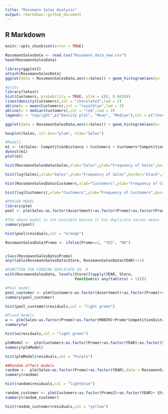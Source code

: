 ```yaml
---
title: "Rossmann Sales Analysis"
output: rmarkdown::github_document
---
```


## R Markdown
```r
knitr::opts_chunk$set(error = TRUE)
```



```r
RossmannSalesData <- read.csv("Rossmann_data_new.csv")
head(RossmannSalesData)
```

```r
library(ggplot2)
attach(RossmannSalesData)
ggplot(data = RossmannSalesData,aes(x=Sales)) + geom_histogram(aes(y= ..density..),binwidth = 10,colour="Red",fill="white") + geom_density(alpha="0.6",fill="white")
```

```r
#plots
library(lmtest)
hist(Customers, probability = TRUE, ylim = c(0, 0.0020))
lines(density(Customers),col = "chocolate3",lwd = 2)
abline(v = mean(Customers),col = "royalblue",lwd = 2)
abline(v = median(Customers),col = "red",lwd = 2)
legend(x = "topright",c("Density plot", "Mean", "Median"),col = c("chocolate3", "royalblue", "red"),lwd = c(2, 2, 2))
```

```r
ggplot(data = RossmannSalesData,aes(x=Sales)) + geom_histogram(aes(y= ..density..),binwidth = 10,colour="blue",fill="red") + geom_density(alpha="0.6",fill="white")
```

```r
boxplot(Sales, col.box="plum", xlab="Sales")
```

```r
#Model1
m1 <- lm(Sales~ CompetitionDistance + Customers + Customers*CompetitionDistance)
dwtest(m1)
plot(m1)
```

```r
hist(RossmannSalesData$Sales,xlab="Sales",ylab="Frequency of Sales",border="black",col = "lightblue")
```

```r
hist(log(Sales),xlab="Sales",ylab="Frequency of Sales",border="black",col = "lightblue")
```

```r
hist(RossmannSalesData$Customers,xlab="Customers",ylab="Frequency of Customers",border="black",col = "Green")
```

```r
hist(log(Customers),xlab="Customers",ylab="Frequency of Customers",border="black",col = "Green")
```

```r
#POOLED MODEL
library(plm)
pool <- plm(Sales~as.factor(Assortment)+as.factor(Promo)+as.factor(Promo2)+as.factor(MONTH)+as.factor(YEAR)+Promo*CompetitionDistance,index = c("Store"),data = RossmannSalesData,model = "pooling")
```

```r
#The above model is not possible becuse it has duplicate values means for this model to work plm require id and year to be unique
summary(pool)
```

```r
hist(pool$residuals,col = "orange")
```

```r
RossmannSalesData$Promo <- ifelse(Promo==1, "YES", "NO")


class(RossmannSalesData$Promo)
any(table(RossmannSalesData$Store, RossmannSalesData$YEAR)!=1)
```

```r
#FUNCTION FOR FINDING DUPLICATE IN  R
with(RossmannSalesData, levels(Store)[tapply(YEAR, Store,
                               function(x) any(table(x) > 1))])
```

```r
#Pool model
pool_customer <- plm(Customers~as.factor(Assortment)+as.factor(Promo)+as.factor(Promo2)+as.factor(MONTH)+as.factor(YEAR)+Promo*CompetitionDistance,index = "Store",data = RossmannSalesData,model = "pooling")
summary(pool_customer)
```

```r
hist(pool_customer$residuals,col = "light green")
```

```r
#Fixed models
w <- plm(Sales~as.factor(Promo)+as.factor(MONTH)+Promo*CompetitionDistance,index = "Store",data = RossmannSalesData,model = "within")
summary(w)
```

```r
hist(w$residuals,col = "light green")
```

```r
plmModel <-  plm(Customers~as.factor(Promo)+as.factor(YEAR)+as.factor(SchoolHoliday),index = "Store",data = RossmannSalesData,model = "within")
summary(plmModel)
```

```r
hist(plmModel$residuals,col = "Purple")
```

```r
##Random effect models
random <-  plm(Sales~as.factor(Promo)+as.factor(YEAR),data = RossmannSalesData,index = c("Store"),model = "random")
summary(random)
```

```r
hist(random$residuals,col = "lightblue")
```

```r
random_customer <- plm(Customers~as.factor(Promo2)+as.factor(YEAR)+ StateHoliday,data = RossmannSalesData,index = c("Store"),model = "random")
summary(random_customer)
```

```r
hist(random_customer$residuals,col = "yellow")
```


